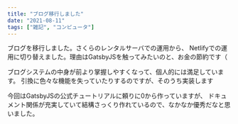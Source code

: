 ```yaml
---
title: "ブログ移行しました"
date: "2021-08-11"
tags: ["雑記", "コンピュータ"]
---
```


ブログを移行しました。さくらのレンタルサーバでの運用から、
Netlifyでの運用に切り替えました。理由はGatsbyJSを触ってみたいのと、お金の節約です（

ブログシステムの中身が前より掌握しやすくなって、個人的には満足しています。
引換に色々な機能を失っていたりするのですが、そのうち実装します

今回はGatsbyJSの公式チュートリアルに頼りに0から作っていますが、
ドキュメント関係が充実していて結構さっくり作れているので、なかなか優秀だなと思いました。